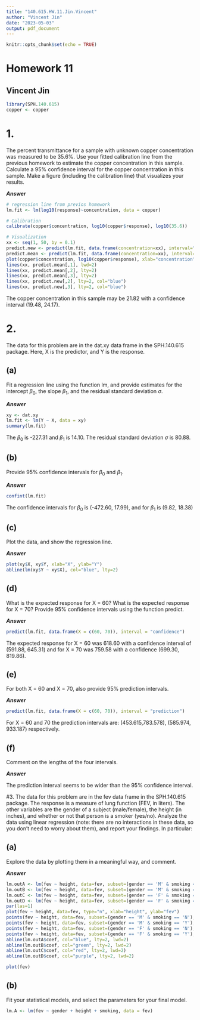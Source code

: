 ```yaml
---
title: "140.615.HW.11.Jin.Vincent"
author: "Vincent Jin"
date: "2023-05-03"
output: pdf_document
---
```


```r
knitr::opts_chunk$set(echo = TRUE)
```

# Homework 11
## Vincent Jin

``` r
library(SPH.140.615)
copper <- copper
```

# 1.
The percent transmittance for a sample with unknown copper concentration was measured to be 35.6%. Use your fitted calibration line from the previous homework to estimate the copper concentration in this sample. Calculate a 95% confidence interval for the copper concentration in this sample. Make a figure (including the calibration line) that visualizes your results.

***Answer***

``` r
# regression line from previos homework
lm.fit <- lm(log10(response)~concentration, data = copper)

# Calibration
calibrate(copper$concentration, log10(copper$response), log10(35.6))

# Visualization
xx <- seq(1, 50, by = 0.1)
predict.new <- predict(lm.fit, data.frame(concentration=xx), interval="prediction")
predict.mean <- predict(lm.fit, data.frame(concentration=xx), interval="confidence")
plot(copper$concentration, log10(copper$response), xlab="concentration", ylab="log10(response)", ylim=range(predict.new), col="lightgrey")
lines(xx, predict.mean[,1], lwd=2)
lines(xx, predict.mean[,2], lty=2)
lines(xx, predict.mean[,3], lty=2)
lines(xx, predict.new[,2], lty=2, col="blue")
lines(xx, predict.new[,3], lty=2, col="blue")
```

The copper concentration in this sample may be 21.82 with a confidence interval (19.48, 24.17).

# 2.
The data for this problem are in the dat.xy data frame in the SPH.140.615 package. Here, X is the predictor, and Y is the response.

## (a)
Fit a regression line using the function lm, and provide estimates for the intercept $\beta_0$, the slope $\beta_1$, and the residual standard deviation $\sigma$.

***Answer***

``` r
xy <- dat.xy
lm.fit <- lm(Y ~ X, data = xy)
summary(lm.fit)
```

The $\beta_0$ is -227.31 and $\beta_1$ is 14.10. The residual standard deviation $\sigma$ is 80.88.

## (b)
Provide 95% confidence intervals for $\beta_0$ and $\beta_1$.

***Answer***

``` r
confint(lm.fit)
```

The confidence intervals for $\beta_0$ is (-472.60, 17.99), and for $\beta_1$ is (9.82, 18.38)

## (c)
Plot the data, and show the regression line.

***Answer***

``` r
plot(xy$X, xy$Y, xlab="X", ylab="Y")
abline(lm(xy$Y ~ xy$X), col="blue", lty=2)
```

## (d)
What is the expected response for X = 60? What is the expected response for X = 70? Provide 95% confidence intervals using the function predict.

***Answer***

``` r
predict(lm.fit, data.frame(X = c(60, 70)), interval = "confidence")
```

The expected response for X = 60 was 618.60 with a confidence interval of (591.88, 645.31) and for X = 70 was 759.58 with a confidence (699.30, 819.86).

## (e)
For both X = 60 and X = 70, also provide 95% prediction intervals.

***Answer***

``` r
predict(lm.fit, data.frame(X = c(60, 70)), interval = "prediction")
```

For X = 60 and 70 the prediction intervals are:  (453.615,783.578),  (585.974, 933.187) respectively.

## (f)
Comment on the lengths of the four intervals.

***Answer***

The prediction interval seems to be wider than the 95% confidence interval.

#3.
The data for this problem are in the fev data frame in the SPH.140.615 package. The response is a measure of lung function (FEV, in liters). The other variables are the gender of a subject (male/female), the height (in inches), and whether or not that person is a smoker (yes/no). Analyze the data using linear regression (note: there are no interactions in these data, so you don’t need to worry about them), and report your findings. In particular:

## (a)
Explore the data by plotting them in a meaningful way, and comment.

***Answer***

``` r
lm.outA <- lm(fev ~ height, data=fev, subset=(gender == 'M' & smoking == 'N'))
lm.outB <- lm(fev ~ height, data=fev, subset=(gender == 'M' & smoking == 'Y'))
lm.outC <- lm(fev ~ height, data=fev, subset=(gender == 'F' & smoking == 'N'))
lm.outD <- lm(fev ~ height, data=fev, subset=(gender == 'F' & smoking == 'Y'))
par(las=1)
plot(fev ~ height, data=fev, type="n", xlab="height", ylab="fev")
points(fev ~ height, data=fev, subset=(gender == 'M' & smoking == 'N'), col="blue", lwd=2)
points(fev ~ height, data=fev, subset=(gender == 'M' & smoking == 'Y'), col="green", lwd=2)
points(fev ~ height, data=fev, subset=(gender == 'F' & smoking == 'N'), col="red", lwd=2)
points(fev ~ height, data=fev, subset=(gender == 'F' & smoking == 'Y'), col="purple", lwd=2)
abline(lm.outA$coef, col="blue", lty=2, lwd=2)
abline(lm.outB$coef, col="green", lty=2, lwd=2)
abline(lm.outC$coef, col="red", lty=2, lwd=2)
abline(lm.outD$coef, col="purple", lty=2, lwd=2)

plot(fev)
```

## (b)
Fit your statistical models, and select the parameters for your final model.

``` r
lm.A <- lm(fev ~ gender + height + smoking, data = fev)
```




